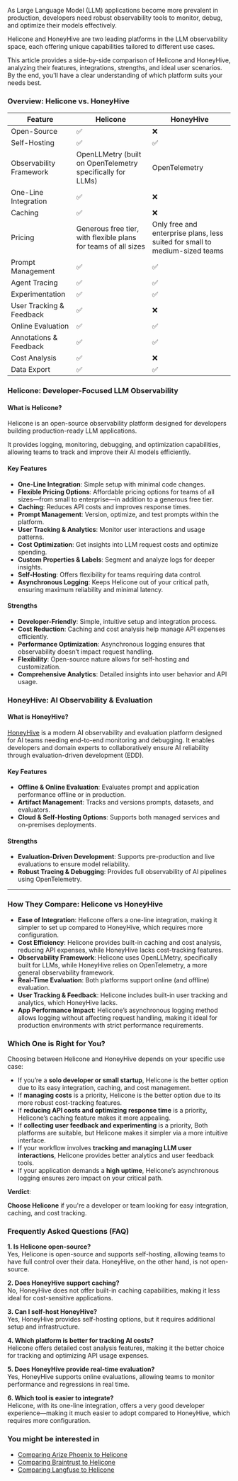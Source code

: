 As Large Language Model (LLM) applications become more prevalent in production, developers need robust observability tools to monitor, debug, and optimize their models effectively. 

Helicone and HoneyHive are two leading platforms in the LLM observability space, each offering unique capabilities tailored to different use cases.

This article provides a side-by-side comparison of Helicone and HoneyHive, analyzing their features, integrations, strengths, and ideal user scenarios. By the end, you'll have a clear understanding of which platform suits your needs best.

### Overview: Helicone vs. HoneyHive

| Feature                  | Helicone | HoneyHive |
|--------------------------|----------|-----------|
| Open-Source             | ✅       | ❌        |
| Self-Hosting            | ✅       | ✅        |
| Observability Framework    | OpenLLMetry (built on OpenTelemetry specifically for LLMs) | OpenTelemetry |
| One-Line Integration    | ✅       | ❌        |
| Caching                 | ✅       | ❌        |
| Pricing                 | Generous free tier, with flexible plans for teams of all sizes | Only free and enterprise plans, less suited for small to medium-sized teams |
| Prompt Management       | ✅       | ✅        |
| Agent Tracing           | ✅       | ✅        |
| Experimentation         | ✅       | ✅        |
| User Tracking & Feedback | ✅       | ❌       |
| Online Evaluation       | ✅       | ✅        |
| Annotations & Feedback  | ✅       | ✅        |
| Cost Analysis           | ✅       | ❌        |
| Data Export             | ✅       | ✅        |

### Helicone: Developer-Focused LLM Observability

#### What is Helicone?

Helicone is an open-source observability platform designed for developers building production-ready LLM applications. 

It provides logging, monitoring, debugging, and optimization capabilities, allowing teams to track and improve their AI models efficiently.

#### Key Features

- **One-Line Integration**: Simple setup with minimal code changes.
- **Flexible Pricing Options**: Affordable pricing options for teams of all sizes—from small to enterprise—in addition to a generous free tier.
- **Caching**: Reduces API costs and improves response times.
- **Prompt Management**: Version, optimize, and test prompts within the platform.
- **User Tracking & Analytics**: Monitor user interactions and usage patterns.
- **Cost Optimization**: Get insights into LLM request costs and optimize spending.
- **Custom Properties & Labels**: Segment and analyze logs for deeper insights.
- **Self-Hosting**: Offers flexibility for teams requiring data control.
- **Asynchronous Logging**: Keeps Helicone out of your critical path, ensuring maximum reliability and minimal latency.

#### Strengths

- **Developer-Friendly**: Simple, intuitive setup and integration process.
- **Cost Reduction**: Caching and cost analysis help manage API expenses efficiently.
- **Performance Optimization**: Asynchronous logging ensures that observability doesn’t impact request handling.
- **Flexibility**: Open-source nature allows for self-hosting and customization.
- **Comprehensive Analytics**: Detailed insights into user behavior and API usage.

### HoneyHive: AI Observability & Evaluation

#### What is HoneyHive?

<a href="https://www.honeyhive.ai/observability">HoneyHive</a> is a modern AI observability and evaluation platform designed for AI teams needing end-to-end monitoring and debugging. It enables developers and domain experts to collaboratively ensure AI reliability through evaluation-driven development (EDD).

#### Key Features

- **Offline & Online Evaluation**: Evaluates prompt and application performance offline or in production.
- **Artifact Management**: Tracks and versions prompts, datasets, and evaluators.
- **Cloud & Self-Hosting Options**: Supports both managed services and on-premises deployments.

#### Strengths

- **Evaluation-Driven Development**: Supports pre-production and live evaluations to ensure model reliability.
- **Robust Tracing & Debugging**: Provides full observability of AI pipelines using OpenTelemetry.

---

### How They Compare: Helicone vs HoneyHive

- **Ease of Integration**: Helicone offers a one-line integration, making it simpler to set up compared to HoneyHive, which requires more configuration.
- **Cost Efficiency**: Helicone provides built-in caching and cost analysis, reducing API expenses, while HoneyHive lacks cost-tracking features.
- **Observability Framework**: Helicone uses OpenLLMetry, specifically built for LLMs, while HoneyHive relies on OpenTelemetry, a more general observability framework.
- **Real-Time Evaluation**: Both platforms support online (and offline) evaluation.
- **User Tracking & Feedback**: Helicone includes built-in user tracking and analytics, which HoneyHive lacks.
- **App Performance Impact**: Helicone’s asynchronous logging method allows logging without affecting request handling, making it ideal for production environments with strict performance requirements.

### Which One is Right for You?

Choosing between Helicone and HoneyHive depends on your specific use case:

- If you’re a **solo developer or small startup**, Helicone is the better option due to its easy integration, caching, and cost management.
- If **managing costs** is a priority, Helicone is the better option due to its more robust cost-tracking features.
- If **reducing API costs and optimizing response time** is a priority, Helicone’s caching feature makes it more appealing.
- If **collecting user feedback and experimenting** is a priority, Both platforms are suitable, but Helicone makes it simpler via a more intuitive interface.
- If your workflow involves **tracking and managing LLM user interactions**, Helicone provides better analytics and user feedback tools.
- If your application demands a **high uptime**, Helicone’s asynchronous logging ensures zero impact on your critical path.

**Verdict**: 

**Choose Helicone** if you're a developer or team looking for easy integration, caching, and cost tracking.

<CallToAction
  title="Ready to scale your LLM app?"
  description="Track your LLM usage, optimize costs, improve your prompts, and scale your LLM app with Helicone."
  primaryButtonText="Try Helicone for free"
  primaryButtonLink="https://www.helicone.ai/signup"
  secondaryButtonText="Contact us"
  secondaryButtonLink="https://www.helicone.ai/contact"
/>

### Frequently Asked Questions (FAQ)

**1. Is Helicone open-source?**  
Yes, Helicone is open-source and supports self-hosting, allowing teams to have full control over their data. HoneyHive, on the other hand, is not open-source.

**2. Does HoneyHive support caching?**  
No, HoneyHive does not offer built-in caching capabilities, making it less ideal for cost-sensitive applications.

**3. Can I self-host HoneyHive?**  
Yes, HoneyHive provides self-hosting options, but it requires additional setup and infrastructure.

**4. Which platform is better for tracking AI costs?**  
Helicone offers detailed cost analysis features, making it the better choice for tracking and optimizing API usage expenses.

**5. Does HoneyHive provide real-time evaluation?**  
Yes, HoneyHive supports online evaluations, allowing teams to monitor performance and regressions in real time.

**6. Which tool is easier to integrate?**  
Helicone, with its one-line integration, offers a very good developer experience—making it much easier to adopt compared to HoneyHive, which requires more configuration.

### You might be interested in

- <a href="/blog/best-arize-alternatives" rel="noopener" target="_blank">
    Comparing Arize Phoenix to Helicone
  </a>
- <a href="/blog/braintrust-alternatives" rel="noopener" target="_blank">
    Comparing Braintrust to Helicone
  </a>
- <a href="/blog/best-langfuse-alternatives" rel="noopener" target="_blank">
    Comparing Langfuse to Helicone
  </a>

<Questions />